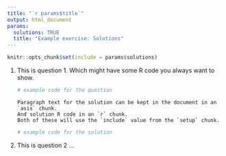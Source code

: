 ```yaml
---
title: "`r params$title`"
output: html_document
params:
  solutions: TRUE
  title: "Example exercise: Solutions"
---
```


```r
knitr::opts_chunk$set(include = params$solutions)
```

1. This is question 1. Which might have some R code you always want to show.

   ```r
   # example code for the question
   ```

   ```asis
   Paragraph text for the solution can be kept in the document in an `asis` chunk.
   And solution R code in an `r` chunk.
   Both of these will use the `include` value from the `setup` chunk.
   ```
    
   ```r
   # example code for the solution
   ```

2. This is question 2 ...
